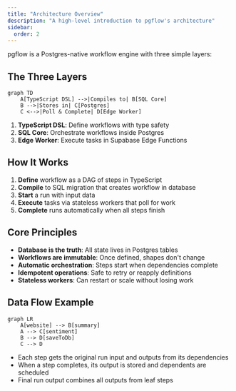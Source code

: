 ```yaml
---
title: "Architecture Overview"
description: "A high-level introduction to pgflow's architecture"
sidebar:
  order: 2
---
```


pgflow is a Postgres-native workflow engine with three simple layers:

## The Three Layers

```mermaid
graph TD
    A[TypeScript DSL] -->|Compiles to| B[SQL Core]
    B -->|Stores in| C[Postgres]
    C <-->|Poll & Complete| D[Edge Worker]
```

1. **TypeScript DSL**: Define workflows with type safety
2. **SQL Core**: Orchestrate workflows inside Postgres
3. **Edge Worker**: Execute tasks in Supabase Edge Functions

## How It Works

1. **Define** workflow as a DAG of steps in TypeScript
2. **Compile** to SQL migration that creates workflow in database
3. **Start** a run with input data
4. **Execute** tasks via stateless workers that poll for work
5. **Complete** runs automatically when all steps finish

## Core Principles

- **Database is the truth**: All state lives in Postgres tables
- **Workflows are immutable**: Once defined, shapes don't change
- **Automatic orchestration**: Steps start when dependencies complete
- **Idempotent operations**: Safe to retry or reapply definitions
- **Stateless workers**: Can restart or scale without losing work

## Data Flow Example

```mermaid
graph LR
    A[website] --> B[summary]
    A --> C[sentiment]
    B --> D[saveToDb]
    C --> D
```

- Each step gets the original run input and outputs from its dependencies
- When a step completes, its output is stored and dependents are scheduled
- Final run output combines all outputs from leaf steps
